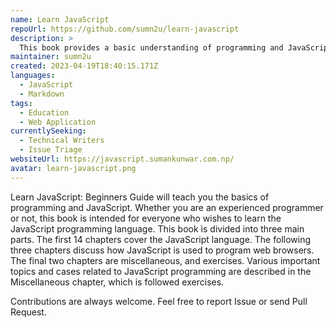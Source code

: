 ```yaml
---
name: Learn JavaScript
repoUrl: https://github.com/sumn2u/learn-javascript
description: >
  This book provides a basic understanding of programming and JavaScript. The foundations and core concepts are described in simple terms in an organized manner. In-depth information and notes are provided with examples to understand the topic. Exercises are also present at the end.
maintainer: sumn2u
created: 2023-04-19T18:40:15.171Z
languages:
  - JavaScript
  - Markdown
tags:
  - Education
  - Web Application
currentlySeeking:
  - Technical Writers
  - Issue Triage
websiteUrl: https://javascript.sumankunwar.com.np/
avatar: learn-javascript.png
---
```


<Overview>

Learn JavaScript: Beginners Guide will teach you the basics of programming and JavaScript. Whether you are an experienced programmer or not, this book is intended for everyone who wishes to learn the JavaScript programming language. This book is divided into three main parts. The first 14 chapters cover the JavaScript language. The following three chapters discuss how JavaScript is used to program web browsers. The final two chapters are miscellaneous, and exercises. Various important topics and cases related to JavaScript programming are described in the Miscellaneous chapter, which is followed exercises.

</Overview>

<Contributing>

Contributions are always welcome. Feel free to report Issue or send Pull Request.

</Contributing>
